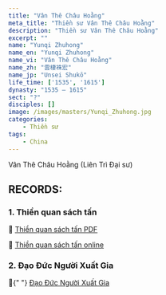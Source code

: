 ```yaml
---
title: "Vân Thê Châu Hoằng"
meta_title: "Thiền sư Vân Thê Châu Hoằng"
description: "Thiền sư Vân Thê Châu Hoằng"
excerpt: ""
name: "Yunqi Zhuhong"
name_en: "Yunqi Zhuhong"
name_vi: "Vân Thê Châu Hoằng"
name_zh: "雲棲袾宏"
name_jp: "Unsei Shukō"
life_time: ['1535', '1615']
dynasty: "1535 — 1615"
sect: "?"
disciples: []
image: /images/masters/Yunqi_Zhuhong.jpg
categories:
    - Thiền sư
tags:
    - China
---
```


Vân Thê Châu Hoằng (Liên Trì Đại sư)

## RECORDS:

### 1. Thiền quan sách tấn

<section>
  📖 <a href="https://thuvienhoasen.org/images/file/XBJYpp1G0QgQAApq/thienquansachtan.pdf" target="_blank">Thiền quan sách tấn PDF</a>

📖 <a href="https://thientruclam.info/ht-thich-thanh-tu/thien-quan-sach-tan" target="_blank">Thiền quan sách tấn online</a>

</section>

### 2. Đạo Đức Người Xuất Gia

<section>
  📖{" "}
  <a
    href="https://thuvienhoasen.org/p26a30971/dao-duc-nguoi-xuat-gia"
    target="_blank"
  >
    Đạo Đức Người Xuất Gia
  </a>
</section>
